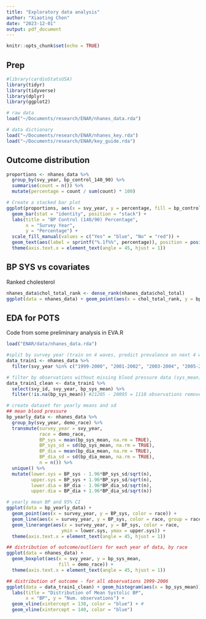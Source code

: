 ```yaml
---
title: "Exploratory data analysis"
author: "Xiaoting Chen"
date: "2023-12-01"
output: pdf_document
---
```


```r
knitr::opts_chunk$set(echo = TRUE)
```

## Prep


```r
#library(cardioStatsUSA)
library(tidyr)
library(tidyverse)
library(dplyr)
library(ggplot2)
```

```r
# raw data
load("~/Documents/research/ENAR/nhanes_data.rda")

# data dictionary
load("~/Documents/research/ENAR/nhanes_key.rda")
load("~/Documents/research/ENAR/key_guide.rda")
```


## Outcome distribution

```r
proportions <- nhanes_data %>%
  group_by(svy_year, bp_control_140_90) %>%
  summarise(count = n()) %>%
  mutate(percentage = count / sum(count) * 100)

# Create a stacked bar plot
ggplot(proportions, aes(x = svy_year, y = percentage, fill = bp_control_140_90)) +
  geom_bar(stat = "identity", position = "stack") +
  labs(title = "BP Control (140/90) Percentage",
       x = "Survey Year",
       y = "Percentage") +
  scale_fill_manual(values = c("Yes" = "blue", "No" = "red")) +
  geom_text(aes(label = sprintf("%.1f%%", percentage)), position = position_stack(vjust = 0.5)) +
  theme(axis.text.x = element_text(angle = 45, hjust = 1))

```

## BP SYS vs covariates

Ranked cholesterol 
```r
nhanes_data$chol_total_rank <- dense_rank(nhanes_data$chol_total)
ggplot(data = nhanes_data) + geom_point(aes(x = chol_total_rank, y = bp_sys_mean, color = bp_control_140_90))
```

## EDA for POTS
Code from some preliminary analysis in EVA.R
```r
load("ENAR/data/nhanes_data.rda")

#split by survey year (train on 4 waves, predict prevalence on next 4 waves)
data_train1 <- nhanes_data %>%
  filter(svy_year %in% c("1999-2000", "2001-2002", "2003-2004", "2005-2006"))

# filter by observations without missing blood pressure data (sys_mean)
data_train1_clean <- data_train1 %>%
  select(svy_id, svy_year, bp_sys_mean) %>%
  filter(!is.na(bp_sys_mean)) #21205 - 20095 = 1110 observations removed

# create dataset for yearly means and sd
## mean blood pressure
bp_yearly_data <- nhanes_data %>%
  group_by(svy_year, demo_race) %>%
  transmute(survey_year = svy_year,
            race = demo_race,
            BP_sys = mean(bp_sys_mean, na.rm = TRUE),
            BP_sys_sd = sd(bp_sys_mean, na.rm = TRUE),
            BP_dia = mean(bp_dia_mean, na.rm = TRUE),
            BP_dia_sd = sd(bp_dia_mean, na.rm = TRUE),
            n = n()) %>%
  unique() %>%
  mutate(lower.sys = BP_sys - 1.96*BP_sys_sd/sqrt(n),
         upper.sys = BP_sys + 1.96*BP_sys_sd/sqrt(n),
         lower.dia = BP_dia - 1.96*BP_dia_sd/sqrt(n),
         upper.dia = BP_dia + 1.96*BP_dia_sd/sqrt(n))

# yearly mean BP and 95% CI
ggplot(data = bp_yearly_data) +
  geom_point(aes(x = survey_year, y = BP_sys, color = race)) +
  geom_line(aes(x = survey_year, y = BP_sys, color = race, group = race)) +
  geom_linerange(aes(x = survey_year, y = BP_sys, color = race,
                    ymin = lower.sys, ymax = upper.sys)) +
  theme(axis.text.x = element_text(angle = 45, hjust = 1))

## distribution of outcome/outliers for each year of data, by race
ggplot(data = nhanes_data) +
  geom_boxplot(aes(x = svy_year, y = bp_sys_mean,  
                   fill = demo_race)) +
  theme(axis.text.x = element_text(angle = 45, hjust = 1))

## distribution of outcome - for all observations 1999-2006
ggplot(data = data_train1_clean) + geom_histogram(aes(x = bp_sys_mean)) +
  labs(title = "Distribution of Mean Systolic BP",
       x = "BP", y = "Num. observations") +
  geom_vline(xintercept = 130, color = "blue") + #
  geom_vline(xintercept = 140, color = "blue")

```

